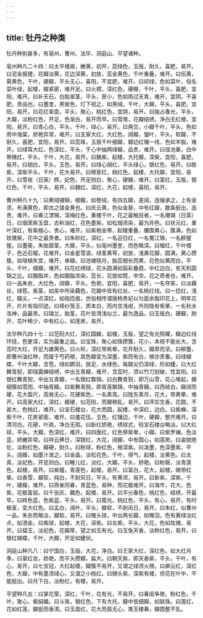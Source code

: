 ```yaml
---
---
---
```

title: 牡丹之种类
---



牡丹种别甚多，有亳州、曹州、法华、洞庭山、平望诸种。

亳州种凡二十四：曰太平楼阁，嫩黄，初开，蕊绿色，玉版，耐久，喜肥，易开。曰泥金报捷，花瓣淡黄，花边深黄，初放，蕊金黄色，千叶重叠，难开。曰伍黄，葵黄色，千叶，硬瓣，平头无心，喜阳，不宜肥，难开。曰祁绿，色如菜叶，俗名菜叶绿，起楼，瓣紧密，难开足。曰火楞，深红色，硬瓣，千叶，平头，喜肥，宜阳，难开。曰补天石，白胎翠茎，平头，房小，色如雨过天青，难开，宜阴，不喜肥，贵品也。曰墨奎，黑紫色，灯下视之，如黑绒，千叶，大瓣，平头，喜肥，宜阳，易开。曰花红翠盘，平头，聚心，桃红色，宜阴，易开。曰独占春光，平头，大瓣，淡粉红色，开足，色渐白，易开而早。曰雪塔，花瓣结绣，净白无红根，宜阳，易开。曰青心白，平头，千叶，绿心，易开。曰两交，小瓣千叶，平头，色如雨中海棠，娇艳异常，难开。曰支家大红，大红色，阔瓣，皱叶，平头，软瓣，不耐久，喜肥，宜阳，易开。曰蕊珠，玉版千叶细瓣，瓣边红镶一线，色如羊脂，难开。曰绿耳大红，色深红，平头，于心中抽两绿瓣，品贵，难开。曰瑶池春，白中帯微红，平头，千叶，大花，易开。曰魏紫，起楼，大托瓣，深紫，宜阳，喜肥，易开。曰胡白，平头，玉色，易开。曰绿心胡红，平头绿心，银红色，易开。曰胜紫，深紫平头，千叶，花大易开。曰穆家红，桃红色，起楼，大托瓣，宜阳，易开。曰雪夜（日英）辉，妃色，开足则白，聚心，硬瓣，难开。曰富红，玉版，银红色，千叶，平头，易开。曰魏红，深红，大花，起楼，喜阳，易开。

曹州种凡十九：曰黄绒铺锦，细瓣，如卷绒，有四五瓣，差阔，连缀承之，上有金须，布满黄色，即古之镂金黄也。曰庆云黄，色似金葵，中有红瓣，数条挺出，品贵，难开。曰春江漂锦，深梅红色，重楼千叶，花之最触目者，一名珊瑚（日英）日，曰烟笼紫玉盘，古称油红，花色墨紫，如松烟浓染，最为异色。曰状元红，重叶深红，有紫檀心，贵心，难开。曰紫袍金帯，起楼重叠，腰围黄心，簇满，色如玫瑰紫，花中之最贵者。曰朱砂红，深红，一名迎日红，一名蜀江锦，一名醉猩猩。曰墨葵，朱胎碧茎，大瓣，平头，似亳州墨奎，而色略深。曰榴红，千叶楼子，色近石榴，花难开。曰金星雪浪，绿茎黄萼，初放，浅黄花瓣，圆满，黄心攒簇，如培植失宜，难开，单瓣。曰池塘晓月，胎蕊细长而黄，花色似黄而白，平头，千叶，细瓣，难开。曰花红绣球，花头圆满如翦彩叠霞，中红边白，有天机圆锦之比。曰胭脂井，色如胭脂浓染，蕊长，花放如筒，中空，花之奇者也，难开。曰一品朱衣，大红色，阔瓣，平头，色艳，宜阳，喜肥，易开，一名夺翠。曰淡藕丝，绿苞，紫茎，如吴中所染藕色，花瓣中皆有红丝，一名桃红线。曰一捻红，浅红，瓣尖，一点深红，如指捻痕，世俗相传谓唐杨贵妃以匀面余脂印花上，明年花开，片片有指印迹。曰绛纱笼玉，质本白，而内含浅绀，外则隐有紫晕，一名秋水洛神，品最贵。曰瑞兰，胎茎，花叶皆清浅似兰，最为逸品。曰玉版白，硬瓣，耐开，花叶稀少，中有红心，如莲房，易开。

法华种凡四十七：曰范阳大红，深红圆瓣，起楼，玉版，望之有光照耀，瓣边红线环绕，色更深，实为最重之品。曰宝珠，聚心如珠攒簇，花小，本枝不能长大，含蕊时大红，开足为雄黄色。曰火轮，深红带紫晕，花开耐久，瓣厚而坚。曰柳墨，即曹州油红种，而接于芍药根，其色瓣变为深墨，紫而有白，根亦贵重。曰绿蝴蝶，千叶大瓣，含苞，绿如鹦羽，放足，水绿色，每瓣尖仍深绿，形如蜨。曰大红舞青猊，即瑞露蝉结绣，中出五青瓣，难开，含蕊时，须以竹刀划破，性宜阳。曰银红舞青猊，中出五青瓣，一名银红飘锦。曰白舞青猊，即万山雪，花心堆起，瓣细簇如雪团，中抽青瓣。曰紫舞青猊，即青莲飘锦，中抽青瓣。曰西岐白，瓣阔而硬，花大盈尺，高耸无心，花硬紫色，一名素鸾。曰陇东素月，花大，带黄晕，难开。曰高家大红，深红，瓣硬，似范阳，而瓣稍乱，易开。曰萍实生香，花圆，不甚大，色桃红，难开。曰宝石楼台，花大而圆，起楼，中深红，边白。曰紫蝉，深紫千叶，花房紧密，难开。曰羞花伍，玉色，红镶边，千叶，硬瓣，整齐难开。曰清河白，花硬，叶疏，净白无瑕。曰新红娇艳，绣球式，较宝石楼台略淡。曰大红球，平头，大瓣，色深红，难开。曰四面红，红色带紫晕，小瓣。曰紫罗斓，色淡蓝，娇嫩异常。曰祥云捧日，深银红，大花，阔瓣，中有圆心，如莲房。曰姿貌绝伦，淡粉红色，瓣硬，耐久。曰粉球，粉红色，根深紫。曰泼墨，色深墨紫，平头，阔瓣，如墨汁泼之。曰金晶，淡松花色，千叶，得气，起楼，淡黄色。曰太真，淡妃色，开足则白。曰睡儿红，淡红，大瓣，平头，娇艳。曰粉磬，淡青莲色，起楼，易开。曰紫幢，青莲色，起楼，易开。曰富白，花大，起楼，微带红晕。曰香雪，瓣软，纯白，不耐风日，平头，有黄须，易开。曰新紫，深紫，千叶，硬瓣，难开。曰燕雀同春，青蓝色，易种，而花极难开。曰海市，花大，色紫，花极富丽。曰千张灰，藕色，起楼，易开。曰平分春色，桃红色，结绣，开最早。曰砖色蓝，色紫蓝，平头，易开。曰霞光，桃红色，平头，有心，易开，有时极富，变大红色。曰孟白，阔叶，平头，瓣软，不耐风日，易开。曰朱红，似曹州一品，朱衣而略淡，瓣软，易开。曰雉头球，中出两长瓣，如雉羽，色有黄绿淡红点，如洒金。曰紫球，起楼，大花，深紫。曰左紫，平头，大花，色如玫瑰，易开。曰韫玉，淡妃色，花瓣厚，望之如玉有光。曰玉兔天香，淡粉红色，易开。曰银红蝴蝶，千叶，大瓣，开足如蜨状。

洞庭山种凡八：曰宁国白，玉版，大花，净白。曰王家大红，深红色，如大红月季。曰翠红妆，娇艳，而平头攒瓣，扁大。曰朝天紫，即天香紫，平头，千叶，有心，易开。曰七宝冠，大红起楼，瓣簇不易开，又谓之绿须火楞。曰卿云红，深红色，大瓣，中有墨须绿心，又谓之小桃红。曰狮头紫，深紫有楼，但花在叶中，不能挺出。曰月下白，淡粉红，有楼，易开。

平望种凡五：曰掌花案，深红，千叶，花有光，不易开。曰春闺争艳，粉红色，千叶，聚心，极娟媚。曰斗珠，银红色，下有大托，瓣中皆细瓣，如联珠。曰莲红，花如红莲，瓣挺而香清。曰玉盘红，花大而肩无心，类玉楼春，瓣圆整不乱。